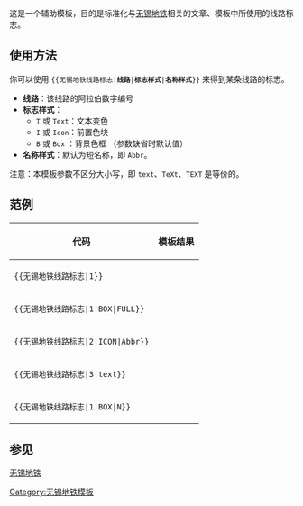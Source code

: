 <includeonly><!-- 在這裡加入模板的保护标识 --></includeonly><noinclude>{{Documentation subpage}}</noinclude>
<!-- 在本行下編輯模板說明 -->
这是一个辅助模板，目的是标准化与[[无锡地铁]]相关的文章、模板中所使用的线路标志。

== 使用方法 ==
你可以使用 <code>&#123;&#123;无锡地铁线路标志|'''线路'''|'''标志样式'''|'''名称样式'''}}</code> 来得到某条线路的标志。

* '''线路'''：该线路的阿拉伯数字编号
* '''标志样式'''：
** <code>T</code> 或 <code>Text</code>：文本变色 {{无锡地铁线路标志|1|TEXT}} 
** <code>I</code> 或 <code>Icon</code>：前置色块 {{无锡地铁线路标志|1|ICON}}
** <code>B</code> 或 <code>Box</code> ：背景色框 {{无锡地铁线路标志|1|BOX}}（参数缺省时默认值）
* '''名称样式'''：默认为短名称，即 <code>Abbr</code>。{{主条目|Template:无锡地铁线路名称}}

注意：本模板参数不区分大小写，即 <code>text</code>、<code>TeXt</code>、<code>TEXT</code> 是等价的。

== 范例 ==
{| class="wikitable"
|-
! 代码 !! 模板结果
|-
| <code><nowiki>{{无锡地铁线路标志|1}}</nowiki></code>
| {{无锡地铁线路标志|1}}
|-
| <code><nowiki>{{无锡地铁线路标志|1|BOX|FULL}}</nowiki></code>
| {{无锡地铁线路标志|1|BOX|FULL}}
|-
| <code><nowiki>{{无锡地铁线路标志|2|ICON|Abbr}}</nowiki></code>
| {{无锡地铁线路标志|2|I|Abbr}}
|-
| <code><nowiki>{{无锡地铁线路标志|3|text}}</nowiki></code>
| {{无锡地铁线路标志|3|text}}
|-
| <code><nowiki>{{无锡地铁线路标志|1|BOX|N}}</nowiki></code>
| {{无锡地铁线路标志|1|BOX|N}}
|}

== 参见 ==
[[无锡地铁]]

<includeonly>
<!-- 本行下加入模板的分类 -->
[[Category:无锡地铁模板]]
</includeonly>
